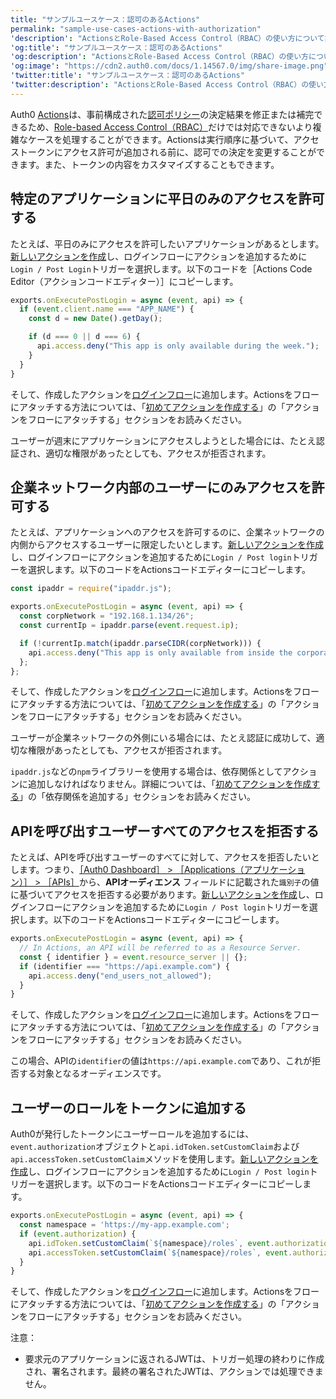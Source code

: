 ```yaml
---
title: "サンプルユースケース：認可のあるActions"
permalink: "sample-use-cases-actions-with-authorization"
'description': "ActionsとRole-Based Access Control（RBAC）の使い方について説明します。"
'og:title': "サンプルユースケース：認可のあるActions"
'og:description': "ActionsとRole-Based Access Control（RBAC）の使い方について説明します。"
'og:image': "https://cdn2.auth0.com/docs/1.14567.0/img/share-image.png"
'twitter:title': "サンプルユースケース：認可のあるActions"
'twitter:description': "ActionsとRole-Based Access Control（RBAC）の使い方について説明します。"
---
```


Auth0 [Actions](/docs/ja-jp/customize/actions)は、事前構成された[認可ポリシー](/docs/ja-jp/manage-users/access-control/authorization-policies)の決定結果を修正または補完できるため、[Role-based Access Control（RBAC）](/docs/ja-jp/manage-users/access-control/rbac)だけでは対応できないより複雑なケースを処理することができます。Actionsは実行順序に基づいて、アクセストークンにアクセス許可が追加される前に、認可での決定を変更することができます。また、トークンの内容をカスタマイズすることもできます。

## 特定のアプリケーションに平日のみのアクセスを許可する

たとえば、平日のみにアクセスを許可したいアプリケーションがあるとします。[新しいアクションを作成](/docs/ja-jp/customize/actions/write-your-first-action)し、ログインフローにアクションを追加するために`Login / Post Login`トリガーを選択します。以下のコードを［Actions Code Editor（アクションコードエディター）］にコピーします。

```javascript lines
exports.onExecutePostLogin = async (event, api) => {
  if (event.client.name === "APP_NAME") {
    const d = new Date().getDay();

    if (d === 0 || d === 6) {
      api.access.deny("This app is only available during the week.");
    }
  }
}
```

そして、作成したアクションを[ログインフロー](https://manage.auth0.com/#/actions/flows/login/)に追加します。Actionsをフローにアタッチする方法については、「[初めてアクションを作成する](/docs/ja-jp/customize/actions/write-your-first-action)」の「アクションをフローにアタッチする」セクションをお読みください。

ユーザーが週末にアプリケーションにアクセスしようとした場合には、たとえ認証され、適切な権限があったとしても、アクセスが拒否されます。

## 企業ネットワーク内部のユーザーにのみアクセスを許可する

たとえば、アプリケーションへのアクセスを許可するのに、企業ネットワークの内側からアクセスするユーザーに限定したいとします。[新しいアクションを作成](/docs/ja-jp/customize/actions/write-your-first-action)し、ログインフローにアクションを追加するために`Login / Post login`トリガーを選択します。以下のコードをActionsコードエディターにコピーします。

```javascript lines
const ipaddr = require("ipaddr.js");

exports.onExecutePostLogin = async (event, api) => {
  const corpNetwork = "192.168.1.134/26";
  const currentIp = ipaddr.parse(event.request.ip);

  if (!currentIp.match(ipaddr.parseCIDR(corpNetwork))) {
    api.access.deny("This app is only available from inside the corporate network.");
  };
};
```

そして、作成したアクションを[ログインフロー](https://manage.auth0.com/#/actions/flows/login/)に追加します。Actionsをフローにアタッチする方法については、「[初めてアクションを作成する](/docs/ja-jp/customize/actions/write-your-first-action)」の「アクションをフローにアタッチする」セクションをお読みください。

ユーザーが企業ネットワークの外側にいる場合には、たとえ認証に成功して、適切な権限があったとしても、アクセスが拒否されます。

<Callout icon="file-lines" color="#0EA5E9" iconType="regular">

`ipaddr.js`などの`npm`ライブラリーを使用する場合は、依存関係としてアクションに追加しなければなりません。詳細については、「[初めてアクションを作成する](/docs/ja-jp/customize/actions/write-your-first-action)」の「依存関係を追加する」セクションをお読みください。

</Callout>

## APIを呼び出すユーザーすべてのアクセスを拒否する

たとえば、APIを呼び出すユーザーのすべてに対して、アクセスを拒否したいとします。つまり、[［Auth0 Dashboard］ > ［Applications（アプリケーション）］ > ［APIs］](https://manage.auth0.com/#/apis)から、**APIオーディエンス** フィールドに記載された`識別子`の値に基づいてアクセスを拒否する必要があります。[新しいアクションを作成](/docs/ja-jp/customize/actions/write-your-first-action)し、ログインフローにアクションを追加するために`Login / Post login`トリガーを選択します。以下のコードをActionsコードエディターにコピーします。

```javascript lines
exports.onExecutePostLogin = async (event, api) => {
  // In Actions, an API will be referred to as a Resource Server.
  const { identifier } = event.resource_server || {};
  if (identifier === "https://api.example.com") {
    api.access.deny("end_users_not_allowed");
  }
}
```

そして、作成したアクションを[ログインフロー](https://manage.auth0.com/#/actions/flows/login/)に追加します。Actionsをフローにアタッチする方法については、「[初めてアクションを作成する](/docs/ja-jp/customize/actions/write-your-first-action)」の「アクションをフローにアタッチする」セクションをお読みください。

この場合、APIの`identifier`の値は`https://api.example.com`であり、これが拒否する対象となるオーディエンスです。

## ユーザーのロールをトークンに追加する

Auth0が発行したトークンにユーザーロールを追加するには、`event.authorization`オブジェクトと`api.idToken.setCustomClaim`および`api.accessToken.setCustomClaim`メソッドを使用します。[新しいアクションを作成](/docs/ja-jp/customize/actions/write-your-first-action)し、ログインフローにアクションを追加するために`Login / Post login`トリガーを選択します。以下のコードをActionsコードエディターにコピーします。

```javascript lines
exports.onExecutePostLogin = async (event, api) => {
  const namespace = 'https://my-app.example.com';
  if (event.authorization) {
    api.idToken.setCustomClaim(`${namespace}/roles`, event.authorization.roles);
    api.accessToken.setCustomClaim(`${namespace}/roles`, event.authorization.roles);
  }
}
```

そして、作成したアクションを[ログインフロー](https://manage.auth0.com/#/actions/flows/login/)に追加します。Actionsをフローにアタッチする方法については、「[初めてアクションを作成する](/docs/ja-jp/customize/actions/write-your-first-action)」の「アクションをフローにアタッチする」セクションをお読みください。

注意：

* 要求元のアプリケーションに返される<Tooltip data-tooltip-id="react-containers-DefinitionTooltip-3" href="/docs/ja-jp/glossary?term=json-web-token" tip="JSON Web Token（JWT）: 二者間のクレームを安全に表現するために使用される標準IDトークン形式（および多くの場合、アクセストークン形式）。" cta="用語集の表示">JWT</Tooltip>は、トリガー処理の終わりに作成され、署名されます。最終の署名されたJWTは、アクションでは処理できません。